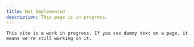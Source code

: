 ```yaml
---
title: Not Implemented
description: This page is in progress.
---
```


<Callout>

    This site is a work in progress. If you see dummy text on a page, it means we're still working on it.

</Callout>